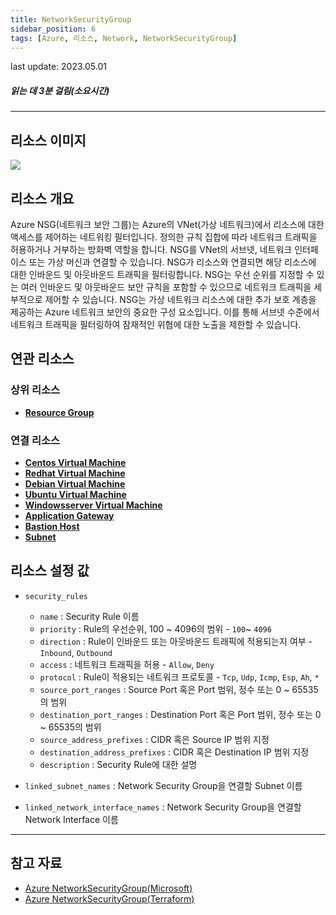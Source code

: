 ```yaml
---
title: NetworkSecurityGroup
sidebar_position: 6
tags: [Azure, 리소스, Network, NetworkSecurityGroup]
---
```



<span className="theme-doc-version-badge badge badge--secondary">
    last update: 2023.05.01
</span>

##### 읽는 데 3분 걸림(소요시간)

*****

## 리소스 이미지
<img src={icon} />

## 리소스 개요
Azure NSG(네트워크 보안 그룹)는 Azure의 VNet(가상 네트워크)에서 리소스에 대한 액세스를 제어하는 ​​네트워킹 필터입니다. 정의한 규칙 집합에 따라 네트워크 트래픽을 허용하거나 거부하는 방화벽 역할을 합니다.
NSG를 VNet의 서브넷, 네트워크 인터페이스 또는 가상 머신과 연결할 수 있습니다. NSG가 리소스와 연결되면 해당 리소스에 대한 인바운드 및 아웃바운드 트래픽을 필터링합니다. 
NSG는 우선 순위를 지정할 수 있는 여러 인바운드 및 아웃바운드 보안 규칙을 포함할 수 있으므로 네트워크 트래픽을 세부적으로 제어할 수 있습니다.
NSG는 가상 네트워크 리소스에 대한 추가 보호 계층을 제공하는 Azure 네트워크 보안의 중요한 구성 요소입니다. 이를 통해 서브넷 수준에서 네트워크 트래픽을 필터링하여 잠재적인 위협에 대한 노출을 제한할 수 있습니다.


## 연관 리소스
### 상위 리소스
- [**Resource Group**](https://docs.cstudio.app/docs/resource/azure/Base/ResourceGroup)


### 연결 리소스
- [**Centos Virtual Machine**](https://docs.cstudio.app/docs/resource/azure/Compute/CentosVirtualMachine)
- [**Redhat Virtual Machine**](https://docs.cstudio.app/docs/resource/azure/Compute/RedhatVirtualMachine)
- [**Debian Virtual Machine**](https://docs.cstudio.app/docs/resource/azure/Compute/DebianVirtualMachine)
- [**Ubuntu Virtual Machine**](https://docs.cstudio.app/docs/resource/azure/Compute/UbuntuVirtualMachine)
- [**Windowsserver Virtual Machine**](https://docs.cstudio.app/docs/resource/azure/Compute/WindowsserverVirtualMachine)
- [**Application Gateway**](https://docs.cstudio.app/docs/resource/azure/Network/ApplicationGateway)
- [**Bastion Host**](https://docs.cstudio.app/docs/resource/azure/Network/BastionHost)
- [**Subnet**](https://docs.cstudio.app/docs/resource/azure/Network/Subnet)



## 리소스 설정 값
- ```security_rules``` 
    + ```name``` : Security Rule 이름
    + ```priority``` : Rule의 우선순위, 100 ~ 4096의 범위  - ```100```~  ```4096```
    + ```direction``` : Rule이 인바운드 또는 아웃바운드 트래픽에 적용되는지 여부  - ```Inbound```, ```Outbound```
    + ```access``` : 네트워크 트래픽을 허용  - ```Allow```, ```Deny```
    + ```protocol``` : Rule이 적용되는 네트워크 프로토콜  - ```Tcp```, ```Udp```, ```Icmp```, ```Esp```, ```Ah```, ```*```
    + ```source_port_ranges``` : Source Port 혹은 Port 범위, 정수 또는 0 ~ 65535의 범위  
    + ```destination_port_ranges``` : Destination Port 혹은 Port 범위, 정수 또는 0 ~ 65535의 범위
    + ```source_address_prefixes``` : CIDR 혹은 Source IP 범위 지정
    + ```destination_address_prefixes``` : CIDR 혹은 Destination IP 범위 지정
    + ```description``` : Security Rule에 대한 설명

- ```linked_subnet_names``` : Network Security Group을 연결할 Subnet 이름

- ```linked_network_interface_names``` : Network Security Group을 연결할 Network Interface 이름



*****
## 참고 자료
- [Azure NetworkSecurityGroup(Microsoft)](https://learn.microsoft.com/en-us/azure/virtual-network/network-security-groups-overview)
- [Azure NetworkSecurityGroup(Terraform)](https://registry.terraform.io/providers/hashicorp/azurerm/latest/docs/resources/network_security_group)

